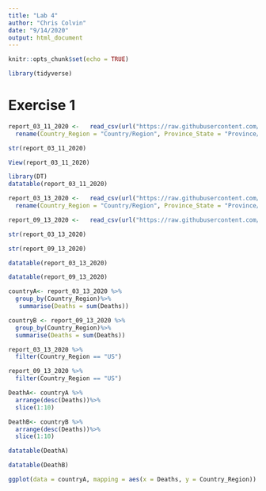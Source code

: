 ```yaml
---
title: "Lab 4"
author: "Chris Colvin"
date: "9/14/2020"
output: html_document
---
```


```r
knitr::opts_chunk$set(echo = TRUE)
```

```r
library(tidyverse)
```
# Exercise 1
```r
report_03_11_2020 <-   read_csv(url("https://raw.githubusercontent.com/CSSEGISandData/COVID-19/master/csse_covid_19_data/csse_covid_19_daily_reports/03-11-2020.csv")) %>%
  rename(Country_Region = "Country/Region", Province_State = "Province/State")
```

```r
str(report_03_11_2020)
```

```r
View(report_03_11_2020)
```

```r
library(DT)
datatable(report_03_11_2020)
```

```r
report_03_13_2020 <-   read_csv(url("https://raw.githubusercontent.com/CSSEGISandData/COVID-19/master/csse_covid_19_data/csse_covid_19_daily_reports/03-13-2020.csv")) %>%
  rename(Country_Region = "Country/Region", Province_State = "Province/State")
```
```r
report_09_13_2020 <-   read_csv(url("https://raw.githubusercontent.com/CSSEGISandData/COVID-19/master/csse_covid_19_data/csse_covid_19_daily_reports/09-13-2020.csv"))
```

```r
str(report_03_13_2020)

str(report_09_13_2020)
```

```r
datatable(report_03_13_2020)

datatable(report_09_13_2020)
```

```r
countryA<- report_03_13_2020 %>%
  group_by(Country_Region)%>%
   summarise(Deaths = sum(Deaths))
```


```r
countryB <- report_09_13_2020 %>%
  group_by(Country_Region)%>%
  summarise(Deaths = sum(Deaths))
```

```r
report_03_13_2020 %>%
  filter(Country_Region == "US")
```

```r
report_09_13_2020 %>%
  filter(Country_Region == "US")
```

```r
DeathA<- countryA %>%
  arrange(desc(Deaths))%>%
  slice(1:10)
```

```r
DeathB<- countryB %>%
  arrange(desc(Deaths))%>%
  slice(1:10)
```
```r
datatable(DeathA)
```
```r
datatable(DeathB)
```
```r
ggplot(data = countryA, mapping = aes(x = Deaths, y = Country_Region)) + geom_bar(stat = 'identity') 
```


